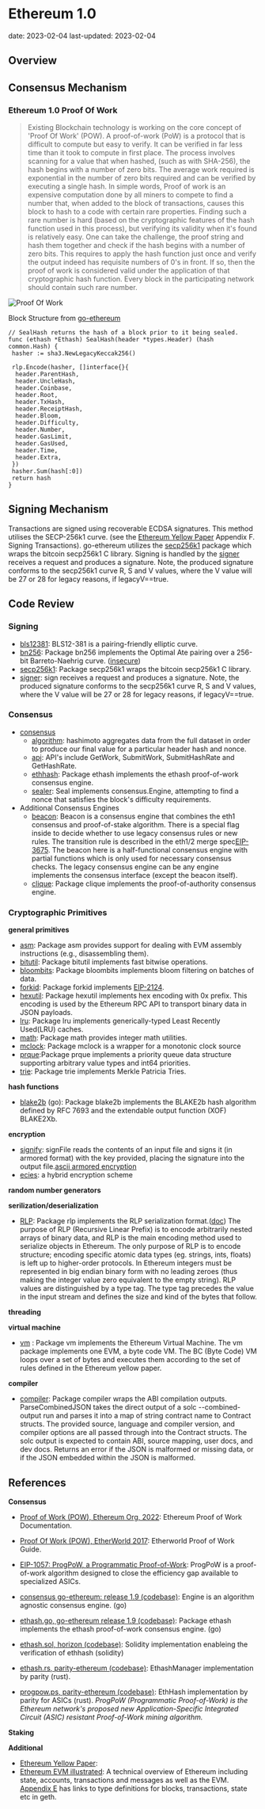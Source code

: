# Ethereum 1.0

date: 2023-02-04
last-updated: 2023-02-04

## Overview

## Consensus Mechanism

### Ethereum 1.0 Proof Of Work

> Existing Blockchain technology is working on the core concept of 'Proof Of Work' (POW). A proof-of-work (PoW) is a protocol that is difficult to compute but easy to verify. It can be verified in far less time than it took to compute in first place. The process involves scanning for a value that when hashed, (such as with SHA-256), the hash begins with a number of zero bits. The average work required is exponential in the number of zero bits required and can be verified by executing a single hash. In simple words, Proof of work is an expensive computation done by all miners to compete to find a number that, when added to the block of transactions, causes this block to hash to a code with certain rare properties. Finding such a rare number is hard (based on the cryptographic features of the hash function used in this process), but verifying its validity when it's found is relatively easy. One can take the challenge, the proof string and hash them together and check if the hash begins with a number of zero bits. This requires to apply the hash function just once and verify the output indeed has requisite numbers of 0's in front. If so, then the proof of work is considered valid under the application of that cryptographic hash function. Every block in the participating network should contain such rare number.

![Proof Of Work](/assets/research/pow.png "Proof Of Work")

Block Structure from [go-ethereum](https://github.com/ethereum/go-ethereum/blob/release/1.9/consensus/ethash/consensus.go)

```
// SealHash returns the hash of a block prior to it being sealed.
func (ethash *Ethash) SealHash(header *types.Header) (hash common.Hash) {
 hasher := sha3.NewLegacyKeccak256()

 rlp.Encode(hasher, []interface{}{
  header.ParentHash,
  header.UncleHash,
  header.Coinbase,
  header.Root,
  header.TxHash,
  header.ReceiptHash,
  header.Bloom,
  header.Difficulty,
  header.Number,
  header.GasLimit,
  header.GasUsed,
  header.Time,
  header.Extra,
 })
 hasher.Sum(hash[:0])
 return hash
}
```

## Signing Mechanism

Transactions are signed using recoverable ECDSA signatures. This method utilises the SECP-256k1 curve. (see the [Ethereum Yellow Paper](https://ethereum.github.io/yellowpaper/paper.pdf) Appendix F. Signing Transactions). go-ethereum utilizes the [secp256k1](https://github.com/ethereum/go-ethereum/tree/master/crypto/secp256k1) package which wraps the bitcoin secp256k1 C library. Signing is handled by the [signer](https://github.com/ethereum/go-ethereum/tree/master/signer) receives a request and produces a signature. Note, the produced signature conforms to the secp256k1 curve R, S and V values, where the V value will be 27 or 28 for legacy reasons, if legacyV==true.

## Code Review

### Signing

- [bls12381](https://github.com/ethereum/go-ethereum/tree/master/crypto/bls12381): BLS12-381 is a pairing-friendly elliptic curve.
- [bn256](https://github.com/ethereum/go-ethereum/tree/master/crypto/bn256): Package bn256 implements the Optimal Ate pairing over a 256-bit Barreto-Naehrig curve. ([insecure](https://moderncrypto.org/mail-archive/curves/2016/000740.html))
- [secp256k1](https://github.com/ethereum/go-ethereum/tree/master/crypto/secp256k1): Package secp256k1 wraps the bitcoin secp256k1 C library.
- [signer](https://github.com/ethereum/go-ethereum/tree/master/signer): sign receives a request and produces a signature. Note, the produced signature conforms to the secp256k1 curve R, S and V values, where the V value will be 27 or 28 for legacy reasons, if legacyV==true.

### Consensus

- [consensus](https://github.com/ethereum/go-ethereum/tree/master/consensus)
  - [algorithm](https://github.com/ethereum/go-ethereum/blob/master/consensus/ethash/algorithm.go): hashimoto aggregates data from the full dataset in order to produce our final value for a particular header hash and nonce.
  - [api](https://github.com/ethereum/go-ethereum/blob/master/consensus/ethash/api.go): API's include GetWork, SubmitWork, SubmitHashRate and GetHashRate.
  - [ethhash](https://github.com/ethereum/go-ethereum/tree/master/consensus): Package ethash implements the ethash proof-of-work consensus engine.
  - [sealer](https://github.com/ethereum/go-ethereum/blob/master/consensus/ethash/sealer.go): Seal implements consensus.Engine, attempting to find a nonce that satisfies the block's difficulty requirements.
- Additional Consensus Engines
  - [beacon](https://github.com/ethereum/go-ethereum/tree/master/consensus/beacon): Beacon is a consensus engine that combines the eth1 consensus and proof-of-stake algorithm. There is a special flag inside to decide whether to use legacy consensus rules or new rules. The transition rule is described in the eth1/2 merge spec[EIP-3675](https://github.com/ethereum/EIPs/blob/master/EIPS/eip-3675.mdx). The beacon here is a half-functional consensus engine with partial functions which is only used for necessary consensus checks. The legacy consensus engine can be any engine implements the consensus interface (except the beacon itself).
  - [clique](https://github.com/ethereum/go-ethereum/blob/master/consensus/clique/clique.go): Package clique implements the proof-of-authority consensus engine.

### Cryptographic Primitives

**general primitives**

- [asm](https://github.com/ethereum/go-ethereum/tree/master/core/asm): Package asm provides support for dealing with EVM assembly instructions (e.g., disassembling them).
- [bitutil](https://github.com/ethereum/go-ethereum/tree/master/common/bitutil): Package bitutil implements fast bitwise operations.
- [bloombits](https://github.com/ethereum/go-ethereum/tree/master/core/bloombits): Package bloombits implements bloom filtering on batches of data.
- [forkid](https://github.com/ethereum/go-ethereum/tree/master/core/forkid): Package forkid implements [EIP-2124](https://eips.ethereum.org/EIPS/eip-2124).
- [hexutil](https://github.com/ethereum/go-ethereum/tree/master/common/hexutil): Package hexutil implements hex encoding with 0x prefix. This encoding is used by the Ethereum RPC API to transport binary data in JSON payloads.
- [lru](https://github.com/ethereum/go-ethereum/tree/master/common/lru): Package lru implements generically-typed Least Recently Used(LRU) caches.
- [math](https://github.com/ethereum/go-ethereum/tree/master/common/math): Package math provides integer math utilities.
- [mclock](https://github.com/ethereum/go-ethereum/tree/master/common/mclock): Package mclock is a wrapper for a monotonic clock source
- [prque](https://github.com/ethereum/go-ethereum/tree/master/common/prque):Package prque implements a priority queue data structure supporting arbitrary value types and int64 priorities.
- [trie](https://github.com/ethereum/go-ethereum/tree/master/trie): Package trie implements Merkle Patricia Tries.

**hash functions**

- [blake2b](https://github.com/ethereum/go-ethereum/tree/master/crypto/blake2b) (go): Package blake2b implements the BLAKE2b hash algorithm defined by RFC 7693 and the extendable output function (XOF) BLAKE2Xb.

**encryption**

- [signify](https://github.com/ethereum/go-ethereum/tree/master/crypto/signify): signFile reads the contents of an input file and signs it (in armored format) with the key provided, placing the signature into the output file.[ascii armored encryption](https://www.rfc-editor.org/rfc/pdfrfc/rfc4880.txt.pdf)
- [ecies](https://github.com/ethereum/go-ethereum/tree/master/crypto/ecies): a hybrid encryption scheme

**random number generators**

**serilization/deserialization**

- [RLP](https://github.com/ethereum/go-ethereum/tree/master/rlp): Package rlp implements the RLP serialization format.([doc](https://github.com/ethereum/go-ethereum/blob/master/rlp/doc.go)) The purpose of RLP (Recursive Linear Prefix) is to encode arbitrarily nested arrays of binary data, and RLP is the main encoding method used to serialize objects in Ethereum.
  The only purpose of RLP is to encode structure; encoding specific atomic data types (eg.
  strings, ints, floats) is left up to higher-order protocols. In Ethereum integers must be
  represented in big endian binary form with no leading zeroes (thus making the integer
  value zero equivalent to the empty string). RLP values are distinguished by a type tag. The type tag precedes the value in the input stream and defines the size and kind of the bytes that follow.

**threading**

**virtual machine**

- [vm](https://github.com/ethereum/go-ethereum/tree/master/core/vm) : Package vm implements the Ethereum Virtual Machine. The vm package implements one EVM, a byte code VM. The BC (Byte Code) VM loops over a set of bytes and executes them according to the set of rules defined in the Ethereum yellow paper.

**compiler**

- [compiler](https://github.com/ethereum/go-ethereum/tree/master/common/compiler): Package compiler wraps the ABI compilation outputs. ParseCombinedJSON takes the direct output of a solc --combined-output run and parses it into a map of string contract name to Contract structs. The provided source, language and compiler version, and compiler options are all passed through into the Contract structs. The solc output is expected to contain ABI, source mapping, user docs, and dev docs. Returns an error if the JSON is malformed or missing data, or if the JSON embedded within the JSON is malformed.

## References

**Consensus**

- [Proof of Work (POW), Ethereum Org, 2022](https://ethereum.org/en/developers/docs/consensus-mechanisms/pow/): Ethereum Proof of Work Documentation.
- [Proof Of Work (POW), EtherWorld 2017](https://etherworld.co/2017/04/16/proof-of-work-pow/): Etherworld Proof of Work Guide.
- [EIP-1057: ProgPoW, a Programmatic Proof-of-Work](https://eips.ethereum.org/EIPS/eip-1057): ProgPoW is a proof-of-work algorithm designed to close the efficiency gap available to specialized ASICs.

- [consensus go-ethereum: release 1.9 (codebase)](https://github.com/ethereum/go-ethereum/blob/release/1.9/consensus/consensus.go): Engine is an algorithm agnostic consensus engine. (go)
- [ethash.go, go-ethereum release 1.9 (codebase)](https://github.com/ethereum/go-ethereum/blob/release/1.9/consensus/ethash/ethash.go): Package ethash implements the ethash proof-of-work consensus engine. (go)
- [ethash.sol, horizon (codebase)](https://github.com/johnwhitton/horizon/blob/refactorV2/contracts/ethash/ethash.sol): Solidity implementation enableing the verification of ethhash (solidity)
- [ethash.rs, parity-ethereum (codebase)](https://github.com/openethereum/parity-ethereum/blob/v2.7.2-stable/ethash/src/lib.rs): EthashManager implementation by parity (rust).
- [progpow.ps, parity-ethereum (codebase)](https://github.com/openethereum/parity-ethereum/blob/v2.7.2-stable/ethash/src/progpow.rs): EthHash implementation by parity for ASICs (rust). _ProgPoW (Programmatic Proof-of-Work) is the Ethereum network's proposed new Application-Specific Integrated Circuit (ASIC) resistant Proof-of-Work mining algorithm._

**Staking**

**Additional**

- [Ethereum Yellow Paper](https://ethereum.github.io/yellowpaper/paper.pdf):
- [Ethereum EVM illustrated](https://takenobu-hs.github.io/downloads/ethereum_evm_illustrated.pdf): A technical overview of Ethereum including state, accounts, transactions and messages as well as the EVM. [Appendix E](#appendix-e-data-structures) has links to type definitions for blocks, transactions, state etc in geth.

